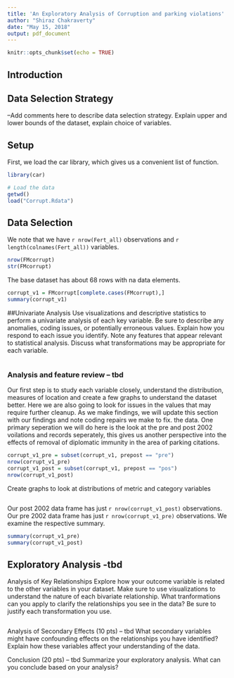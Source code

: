 ```yaml
---
title: 'An Exploratory Analysis of Corruption and parking violations'
author: "Shiraz Chakraverty"
date: "May 15, 2018"
output: pdf_document
---
```

```r
knitr::opts_chunk$set(echo = TRUE)
```

## Introduction
\begin{center}
Exploratory data analysis of the relationship between corruption and parking violations both pre and post 2002 and any 
other relevant explanatory variables. The dataset is relatively small at 365 records. There are 28 variables. We have a set of metric 
and categorical variables. The categorical variables predominantly identify the country...

Data Issues: 
1) na values in a range of 64-68 rows: We are unable to use partial elements, as that will give us invalid computations. Thus these rows are being removed.
2) Category variables : 
3) 
4) 
\end{center}

## Data Selection Strategy
--Add comments here to describe data selection strategy. Explain upper and lower bounds of the dataset, explain choice of variables.



## Setup

First, we load the car library, which gives us a convenient list of function.

```r
library(car)
```


```r
# Load the data 
getwd()
load("Corrupt.Rdata")
```

## Data Selection



We note that we have `r nrow(Fert_all)` observations and `r length(colnames(Fert_all))` variables.

```r
nrow(FMcorrupt)
str(FMcorrupt)
```

The base dataset has about 68 rows with na data elements.

```r
corrupt_v1 = FMcorrupt[complete.cases(FMcorrupt),]
summary(corrupt_v1)
```

##Univariate Analysis
Use visualizations and descriptive statistics to perform a univariate analysis of each key variable. Be sure to
describe any anomalies, coding issues, or potentially erroneous values. Explain how you respond to each issue
you identify. Note any features that appear relevant to statistical analysis. Discuss what transformations
may be appropriate for each variable.


```r
```

### Analysis and feature review -- tbd
Our first step is to study each variable closely, understand the distribution, measures of location and create a few graphs
to understand the dataset better. Here we are also going to look for issues in the values that may require further cleanup. As 
we make findings, we will update this section with our findings and note coding repairs we make to fix.
the data.  One primary seperation we will do here is the look at the pre and post 2002 voilations and records seperately, this 
gives us another perspective into the effects of removal of diplomatic immunity in the area of parking citations.


```r
corrupt_v1_pre = subset(corrupt_v1, prepost == "pre")
nrow(corrupt_v1_pre)
corrupt_v1_post = subset(corrupt_v1, prepost == "pos")
nrow(corrupt_v1_post)
```

Create graphs to look at distributions of metric and category variables

```r

```

Our post 2002 data frame has just `r nrow(corrupt_v1_post)` observations.
Our pre 2002 data frame has just `r nrow(corrupt_v1_pre)` observations.
We examine the respective summary.

```r
summary(corrupt_v1_pre)
summary(corrupt_v1_post)
```

## Exploratory Analysis -tbd

Analysis of Key Relationships
Explore how your outcome variable is related to the other variables in your dataset. Make sure to use
visualizations to understand the nature of each bivariate relationship.
What tranformations can you apply to clarify the relationships you see in the data? Be sure to justify each
transformation you use.

```r
```


Analysis of Secondary Effects (10 pts) -- tbd
What secondary variables might have confounding effects on the relationships you have identified? Explain
how these variables affect your understanding of the data.

Conclusion (20 pts) -- tbd
Summarize your exploratory analysis. What can you conclude based on your analysis?

